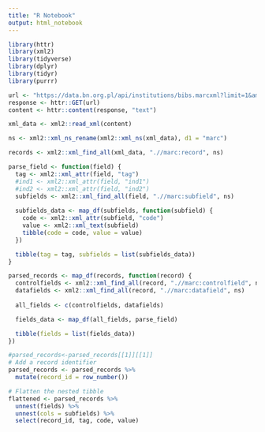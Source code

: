```yaml
---
title: "R Notebook"
output: html_notebook
---
```


```r
library(httr)
library(xml2)
library(tidyverse)
library(dplyr)
library(tidyr)
library(purrr)

```

```r
url <- "https://data.bn.org.pl/api/institutions/bibs.marcxml?limit=1&amp;title=Narodziny+Fundacji"
response <- httr::GET(url)
content <- httr::content(response, "text")
```

```r
xml_data <- xml2::read_xml(content)

ns <- xml2::xml_ns_rename(xml2::xml_ns(xml_data), d1 = "marc")

records <- xml2::xml_find_all(xml_data, ".//marc:record", ns)
```

```r
parse_field <- function(field) {
  tag <- xml2::xml_attr(field, "tag")
  #ind1 <- xml2::xml_attr(field, "ind1")
  #ind2 <- xml2::xml_attr(field, "ind2")
  subfields <- xml2::xml_find_all(field, ".//marc:subfield", ns)
  
  subfields_data <- map_df(subfields, function(subfield) {
    code <- xml2::xml_attr(subfield, "code")
    value <- xml2::xml_text(subfield)
    tibble(code = code, value = value)
  })

  tibble(tag = tag, subfields = list(subfields_data))
}

parsed_records <- map_df(records, function(record) {
  controlfields <- xml2::xml_find_all(record, ".//marc:controlfield", ns)
  datafields <- xml2::xml_find_all(record, ".//marc:datafield", ns)
  
  all_fields <- c(controlfields, datafields)

  fields_data <- map_df(all_fields, parse_field)

  tibble(fields = list(fields_data))
})
```

```r
#parsed_records<-parsed_records[[1]][[1]]
# Add a record identifier
parsed_records <- parsed_records %>%
  mutate(record_id = row_number())

# Flatten the nested tibble
flattened <- parsed_records %>%
  unnest(fields) %>%
  unnest(cols = subfields) %>%
  select(record_id, tag, code, value)
```

